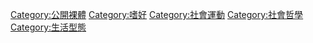 {{Cat main}}
{{Commons cat|Naturism}}

[[Category:公開裸體|Category:公開裸體]]
[[Category:嗜好|Category:嗜好]]
[[Category:社會運動|Category:社會運動]]
[[Category:社會哲學|Category:社會哲學]]
[[Category:生活型態|Category:生活型態]]